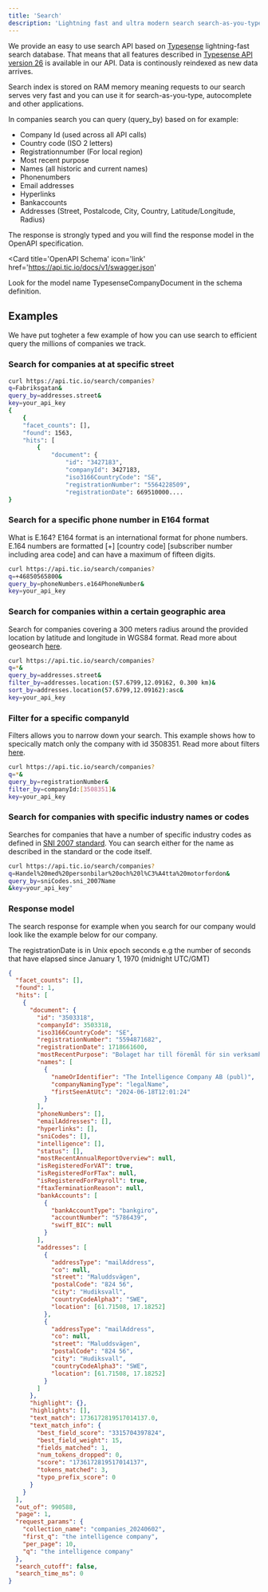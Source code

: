 ```yaml
---
title: 'Search'
description: 'Lightning fast and ultra modern search search-as-you-type, autocomplete-geo-search, LLM augmentation'
---
```


We provide an easy to use search API based on [Typesense](https://typesense.org) lightning-fast search database.
That means that all features described in [Typesense API version 26](https://typesense.org/docs/26.0/api/) is available in our API.
Data is continously reindexed as new data arrives.

Search index is stored on RAM memory meaning requests to our search serves very fast and you can use it for search-as-you-type,
autocomplete and other applications.

In companies search you can query (query_by) based on for example:

- Company Id (used across all API calls)
- Country code (ISO 2 letters)
- Registrationnumber (For local region)
- Most recent purpose
- Names (all historic and current names)
- Phonenumbers
- Email addresses
- Hyperlinks
- Bankaccounts
- Addresses (Street, Postalcode, City, Country, Latitude/Longitude, Radius)

The response is strongly typed and you will find the response model in the OpenAPI specification.

<Card
  title='OpenAPI Schema'
  icon='link'
  href='https://api.tic.io/docs/v1/swagger.json'
>
  Look for the model name TypesenseCompanyDocument in the schema definition.
</Card>

## Examples

We have put togheter a few example of how you can use search to efficient query the millions of companies we track.

### Search for companies at at specific street

```bash cURL
curl https://api.tic.io/search/companies?
q=Fabriksgatan&
query_by=addresses.street&
key=your_api_key
{
    {
    "facet_counts": [],
    "found": 1563,
    "hits": [
        {
            "document": {
                "id": "3427183",
                "companyId": 3427183,
                "iso3166CountryCode": "SE",
                "registrationNumber": "5564228509",
                "registrationDate": 669510000....
}
```

### Search for a specific phone number in E164 format

<Note>
  What is E.164? E164 format is an international format for phone numbers. E.164
  numbers are formatted [+] [country code] [subscriber number including area
  code] and can have a maximum of fifteen digits.
</Note>

```bash cURL
curl https://api.tic.io/search/companies?
q=+46850565800&
query_by=phoneNumbers.e164PhoneNumber&
key=your_api_key
```

### Search for companies within a certain geographic area

Search for companies covering a 300 meters radius around the provided location by latitude and longitude in WGS84 format.
Read more about geosearch [here](https://typesense.org/docs/26.0/api/geosearch.html).

```bash cURL
curl https://api.tic.io/search/companies?
q=*&
query_by=addresses.street&
filter_by=addresses.location:(57.6799,12.09162, 0.300 km)&
sort_by=addresses.location(57.6799,12.09162):asc&
key=your_api_key
```

### Filter for a specific companyId

Filters allows you to narrow down your search. This example shows how to specically match only the company with id 3508351.
Read more about filters [here](https://typesense.org/docs/26.0/api/search.html#filter-parameters).

```bash cURL
curl https://api.tic.io/search/companies?
q=*&
query_by=registrationNumber&
filter_by=companyId:[3508351]&
key=your_api_key
```

### Search for companies with specific industry names or codes

Searches for companies that have a number of specific industry codes as defined in [SNI 2007 standard](https://www.scb.se/en/documentation/classifications-and-standards/swedish-standard-industrial-classification-sni). You
can search either for the name as described in the standard or the code itself.

```bash cURL
curl https://api.tic.io/search/companies?
q=Handel%20med%20personbilar%20och%20l%C3%A4tta%20motorfordon&
query_by=sniCodes.sni_2007Name
&key=your_api_key"
```

### Response model

The search response for example when you search for our company would look like the example below for our company.

<Note>
  The registrationDate is in Unix epoch seconds e.g the number of seconds that
  have elapsed since January 1, 1970 (midnight UTC/GMT)
</Note>

```json Search response for companies
{
  "facet_counts": [],
  "found": 1,
  "hits": [
    {
      "document": {
        "id": "3503318",
        "companyId": 3503318,
        "iso3166CountryCode": "SE",
        "registrationNumber": "5594871682",
        "registrationDate": 1718661600,
        "mostRecentPurpose": "Bolaget har till föremål för sin verksamhet att bedriva kreditupplysningsverksamhet, att tillhandahålla tjänster och information för marknadsföring, att tillhandahålla annan affärsinformation samt att bedriva annan därmed förenlig verksamhet. Bolagets ska även utveckla, sälja och marknadsföra mjukvaror och andra tjänster inom området för datautvinning, maskininlärning, mönsterigenkänning samt därmed förenlig verksamhet.",
        "names": [
          {
            "nameOrIdentifier": "The Intelligence Company AB (publ)",
            "companyNamingType": "legalName",
            "firstSeenAtUtc": "2024-06-18T12:01:24"
          }
        ],
        "phoneNumbers": [],
        "emailAddresses": [],
        "hyperlinks": [],
        "sniCodes": [],
        "intelligence": [],
        "status": [],
        "mostRecentAnnualReportOverview": null,
        "isRegisteredForVAT": true,
        "isRegisteredForFTax": null,
        "isRegisteredForPayroll": true,
        "ftaxTerminationReason": null,
        "bankAccounts": [
          {
            "bankAccountType": "bankgiro",
            "accountNumber": "5786439",
            "swifT_BIC": null
          }
        ],
        "addresses": [
          {
            "addressType": "mailAddress",
            "co": null,
            "street": "Maluddsvägen",
            "postalCode": "824 56",
            "city": "Hudiksvall",
            "countryCodeAlpha3": "SWE",
            "location": [61.71508, 17.18252]
          },
          {
            "addressType": "mailAddress",
            "co": null,
            "street": "Maluddsvägen",
            "postalCode": "824 56",
            "city": "Hudiksvall",
            "countryCodeAlpha3": "SWE",
            "location": [61.71508, 17.18252]
          }
        ]
      },
      "highlight": {},
      "highlights": [],
      "text_match": 1736172819517014137.0,
      "text_match_info": {
        "best_field_score": "3315704397824",
        "best_field_weight": 15,
        "fields_matched": 1,
        "num_tokens_dropped": 0,
        "score": "1736172819517014137",
        "tokens_matched": 3,
        "typo_prefix_score": 0
      }
    }
  ],
  "out_of": 990588,
  "page": 1,
  "request_params": {
    "collection_name": "companies_20240602",
    "first_q": "the intelligence company",
    "per_page": 10,
    "q": "the intelligence company"
  },
  "search_cutoff": false,
  "search_time_ms": 0
}
```
